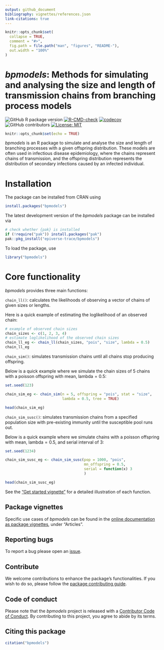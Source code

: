 ```yaml
---
output: github_document
bibliography: vignettes/references.json
link-citations: true
---
```


```r
knitr::opts_chunk$set(
  collapse = TRUE,
  comment = "#>",
  fig.path = file.path("man", "figures", "README-"),
  out.width = "100%"
)
```

# _bpmodels_: Methods for simulating and analysing the size and length of transmission chains from branching process models

<!-- badges: start -->
![GitHub R package version](https://img.shields.io/github/r-package/v/epiverse-trace/bpmodels)
[![R-CMD-check](https://github.com/epiverse-trace/bpmodels/actions/workflows/R-CMD-check.yaml/badge.svg)](https://github.com/epiverse-trace/bpmodels/actions/workflows/R-CMD-check.yaml)
[![codecov](https://codecov.io/github/epiverse-trace/bpmodels/branch/main/graph/badge.svg)](https://app.codecov.io/github/epiverse-trace/bpmodels) 
![GitHub contributors](https://img.shields.io/github/contributors/epiverse-trace/bpmodels)
[![License: MIT](https://img.shields.io/badge/License-MIT-yellow.svg)](https://opensource.org/license/MIT/)
<!-- badges: end -->

```r
knitr::opts_chunk$set(echo = TRUE)
```

_bpmodels_ is an R package to simulate and analyse the size and length of 
branching processes with a given offspring distribution. These models are often 
used in infectious disease epidemiology, where the chains represent chains of
transmission, and the offspring distribution represents the distribution of 
secondary infections caused by an infected individual.

# Installation

The package can be installed from CRAN using

```r
install.packages("bpmodels")
```

The latest development version of the _bpmodels_ package can be installed via

```r
# check whether {pak} is installed
if (!require("pak")) install.packages("pak")
pak::pkg_install("epiverse-trace/bpmodels")
```

To load the package, use

```r
library("bpmodels")
```

# Core functionality

_bpmodels_ provides three main functions: 

`chain_ll()`: calculates the likelihoods of observing a vector of chains 
  of given sizes or lengths.

Here is a quick example of estimating the loglikelihood of an observed chain:
```r
# example of observed chain sizes
chain_sizes <- c(1, 2, 3, 4) 
# estimate loglikelihood of the observed chain sizes
chain_ll_eg <- chain_ll(chain_sizes, "pois", "size", lambda = 0.5)
chain_ll_eg
```


`chain_sim()`: simulates transmission chains until all chains stop producing
  offspring.

Below is a quick example where we simulate the chain sizes of $5$ chains with 
a poisson offspring with mean, $\text{lambda} = 0.5$:
```r
set.seed(123)

chain_sim_eg <- chain_sim(n = 5, offspring = "pois", stat = "size", 
                          lambda = 0.5, tree = TRUE)

head(chain_sim_eg)
```

`chain_sim_susc()`: simulates transmission chains from a specified population
  size with pre-existing immunity until the susceptible pool runs out.
  
Below is a quick example where we simulate chains with a poisson 
offspring with mean, $\text{lambda} = 0.5$, and serial interval of $3$:
```r
set.seed(1234)

chain_sim_susc_eg <- chain_sim_susc(pop = 1000, "pois",
                                    mn_offspring = 0.5,
                                    serial = function(x) 3
                                    )

head(chain_sim_susc_eg)
```

See the ["Get started vignette"](https://epiverse-trace.github.io/bpmodels/articles/bpmodels.html) for a detailed illustration of 
each function.

## Package vignettes

Specific use cases of _bpmodels_ can be found in 
the [online documentation as package vignettes](https://epiverse-trace.github.io/bpmodels/), under "Articles".

## Reporting bugs 

To report a bug please open an [issue](https://github.com/epiverse-trace/bpmodels/issues/new/choose).

## Contribute

We welcome contributions to enhance the package's functionalities. If you 
wish to do so, please follow the [package contributing guide](https://github.com/epiverse-trace/bpmodels/blob/main/.github/CONTRIBUTING.md).

## Code of conduct

Please note that the _bpmodels_ project is released with a [Contributor Code of Conduct](https://github.com/epiverse-trace/.github/blob/main/CODE_OF_CONDUCT.md). 
By contributing to this project, you agree to abide by its terms.

## Citing this package

```r
citation("bpmodels")
```
